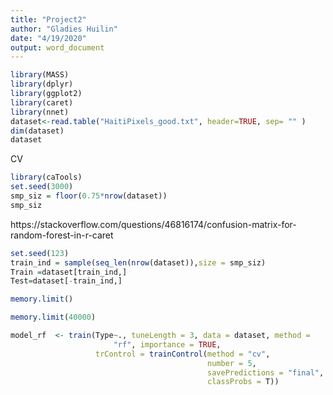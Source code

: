 ---
title: "Project2"
author: "Gladies Huilin"
date: "4/19/2020"
output: word_document
---

```{r}
library(MASS)
library(dplyr)
library(ggplot2)
library(caret)
library(nnet)
dataset<-read.table("HaitiPixels_good.txt", header=TRUE, sep= "" )
dim(dataset)
dataset
```

CV
```{r}
library(caTools)
set.seed(3000)
smp_siz = floor(0.75*nrow(dataset))
smp_siz
```
https://stackoverflow.com/questions/46816174/confusion-matrix-for-random-forest-in-r-caret

```{r}
set.seed(123)  
train_ind = sample(seq_len(nrow(dataset)),size = smp_siz) 
Train =dataset[train_ind,] 
Test=dataset[-train_ind,] 
```

```{r}
memory.limit()
```

```{r}
memory.limit(40000)
```

```{r}
model_rf  <- train(Type~., tuneLength = 3, data = dataset, method = 
                       "rf", importance = TRUE,
                   trControl = trainControl(method = "cv",
                                            number = 5,
                                            savePredictions = "final",
                                            classProbs = T))
```

